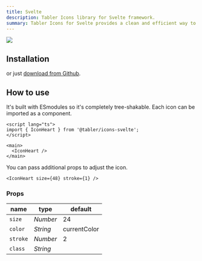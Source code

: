 ```yaml
---
title: Svelte
description: Tabler Icons library for Svelte framework.
summary: Tabler Icons for Svelte provides a clean and efficient way to use Tabler's comprehensive icon set in Svelte applications, helping developers deliver polished, user-friendly designs.
---
```


![](/docs/icons/package-svelte.png)


## Installation

<TabsPackage name="@tabler/icons-svelte" />

or just [download from Github](https://github.com/tabler/tabler-icons/releases).

## How to use

It's built with ESmodules so it's completely tree-shakable. Each icon can be imported as a component.

```sveltehtml
<script lang="ts">
import { IconHeart } from '@tabler/icons-svelte';
</script>

<main>
  <IconHeart />
</main>
```

You can pass additional props to adjust the icon.

```sveltehtml
<IconHeart size={48} stroke={1} />
```

### Props

| name          | type     | default      |
| ------------- | -------- | ------------ |
| `size`        | _Number_ | 24           |
| `color`       | _String_ | currentColor |
| `stroke`      | _Number_ | 2            |
| `class`       | _String_ |              |

